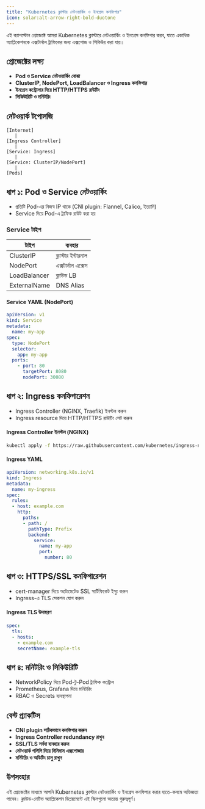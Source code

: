 ```yaml
---
title: "Kubernetes ক্লাস্টার নেটওয়ার্কিং ও ইনগ্রেস কনফিগার"
icon: solar:alt-arrow-right-bold-duotone
---
```


এই ক্যাপস্টোন প্রোজেক্টে আমরা Kubernetes ক্লাস্টারে নেটওয়ার্কিং ও ইনগ্রেস কনফিগার করব, যাতে একাধিক অ্যাপ্লিকেশনকে এক্সটার্নাল ট্রাফিকের জন্য এক্সপোজ ও সিকিউর করা যায়।

## প্রোজেক্টের লক্ষ্য
- **Pod ও Service নেটওয়ার্কিং বোঝা**
- **ClusterIP, NodePort, LoadBalancer ও Ingress কনফিগার**
- **ইনগ্রেস কন্ট্রোলার দিয়ে HTTP/HTTPS রাউটিং**
- **সিকিউরিটি ও মনিটরিং**

## নেটওয়ার্ক টপোলজি
```
[Internet]
   |
[Ingress Controller]
   |
[Service: Ingress]
   |
[Service: ClusterIP/NodePort]
   |
[Pods]
```

## ধাপ ১: Pod ও Service নেটওয়ার্কিং
- প্রতিটি Pod-এর নিজস্ব IP থাকে (CNI plugin: Flannel, Calico, ইত্যাদি)
- Service দিয়ে Pod-এ ট্রাফিক রাউট করা হয়

### Service টাইপ
| টাইপ         | ব্যবহার            |
|--------------|-------------------|
| ClusterIP    | ক্লাস্টার ইন্টারনাল |
| NodePort     | এক্সটার্নাল এক্সেস |
| LoadBalancer | ক্লাউড LB         |
| ExternalName | DNS Alias         |

#### Service YAML (NodePort)
```yaml
apiVersion: v1
kind: Service
metadata:
  name: my-app
spec:
  type: NodePort
  selector:
    app: my-app
  ports:
    - port: 80
      targetPort: 8080
      nodePort: 30080
```

## ধাপ ২: Ingress কনফিগারেশন
- Ingress Controller (NGINX, Traefik) ইনস্টল করুন
- Ingress resource দিয়ে HTTP/HTTPS রাউটিং সেট করুন

#### Ingress Controller ইনস্টল (NGINX)
```sh
kubectl apply -f https://raw.githubusercontent.com/kubernetes/ingress-nginx/controller-v1.10.1/deploy/static/provider/cloud/deploy.yaml
```

#### Ingress YAML
```yaml
apiVersion: networking.k8s.io/v1
kind: Ingress
metadata:
  name: my-ingress
spec:
  rules:
  - host: example.com
    http:
      paths:
      - path: /
        pathType: Prefix
        backend:
          service:
            name: my-app
            port:
              number: 80
```

## ধাপ ৩: HTTPS/SSL কনফিগারেশন
- cert-manager দিয়ে অটোমেটেড SSL সার্টিফিকেট ইস্যু করুন
- Ingress-এ TLS সেকশন যোগ করুন

#### Ingress TLS উদাহরণ
```yaml
spec:
  tls:
  - hosts:
    - example.com
    secretName: example-tls
```

## ধাপ ৪: মনিটরিং ও সিকিউরিটি
- NetworkPolicy দিয়ে Pod-টু-Pod ট্রাফিক কন্ট্রোল
- Prometheus, Grafana দিয়ে মনিটরিং
- RBAC ও Secrets ব্যবস্থাপনা

## বেস্ট প্র্যাকটিস
- **CNI plugin সঠিকভাবে কনফিগার করুন**
- **Ingress Controller redundancy রাখুন**
- **SSL/TLS সর্বদা ব্যবহার করুন**
- **নেটওয়ার্ক পলিসি দিয়ে মিনিমাম এক্সপোজার**
- **মনিটরিং ও অডিটিং চালু রাখুন**

## উপসংহার
এই প্রোজেক্টের মাধ্যমে আপনি Kubernetes ক্লাস্টার নেটওয়ার্কিং ও ইনগ্রেস কনফিগার করার হাতে-কলমে অভিজ্ঞতা পাবেন। ক্লাউড-নেটিভ অ্যাপ্লিকেশন ডিপ্লয়মেন্টে এই স্কিলগুলো অত্যন্ত গুরুত্বপূর্ণ।

